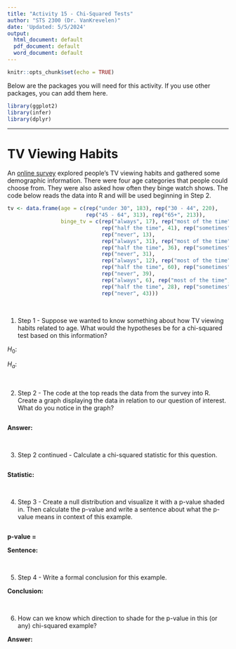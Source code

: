 ```yaml
---
title: "Activity 15 - Chi-Squared Tests"
author: "STS 2300 (Dr. VanKrevelen)"
date: 'Updated: 5/5/2024'
output:
  html_document: default
  pdf_document: default
  word_document: default
---
```


```r
knitr::opts_chunk$set(echo = TRUE)
```

Below are the packages you will need for this activity. If you use other packages, you can add them here.

```r
library(ggplot2)
library(infer)
library(dplyr)
```

---

# TV Viewing Habits

An [online survey](https://today.yougov.com/entertainment/articles/42297-tv-and-streaming-yougov-poll-april-21-25-2022) explored people's TV viewing habits and gathered some demographic information. There were four age categories that people could choose from. They were also asked how often they binge watch shows. The code below reads the data into R and will be used beginning in Step 2.

```r
tv <- data.frame(age = c(rep("under 30", 183), rep("30 - 44", 220),
                         rep("45 - 64", 313), rep("65+", 213)),
                 binge_tv = c(rep("always", 17), rep("most of the time", 53), 
                              rep("half the time", 41), rep("sometimes", 59), 
                              rep("never", 13),
                              rep("always", 31), rep("most of the time", 46), 
                              rep("half the time", 36), rep("sometimes", 76), 
                              rep("never", 31),
                              rep("always", 12), rep("most of the time", 41), 
                              rep("half the time", 60), rep("sometimes", 161), 
                              rep("never", 39),
                              rep("always", 6), rep("most of the time", 15), 
                              rep("half the time", 28), rep("sometimes", 121), 
                              rep("never", 43)))
```

<br>


1. Step 1 - Suppose we wanted to know something about how TV viewing habits related to age. What would the hypotheses be for a chi-squared test based on this information?

$H_0$:

$H_a$:

<br>


2. Step 2 - The code at the top reads the data from the survey into R. Create a graph displaying the data in relation to our question of interest. What do you notice in the graph?

```r

```

**Answer:**

<br>


3. Step 2 continued - Calculate a chi-squared statistic for this question.

```r

```

**Statistic:**

<br>


4. Step 3 - Create a null distribution and visualize it with a p-value shaded in. Then calculate the p-value and write a sentence about what the p-value means in context of this example.

```r

```

**p-value = **

**Sentence: **

<br>


5. Step 4 - Write a formal conclusion for this example.

**Conclusion:**

<br>


6. How can we know which direction to shade for the p-value in this (or any) chi-squared example?

**Answer:**

<br>
